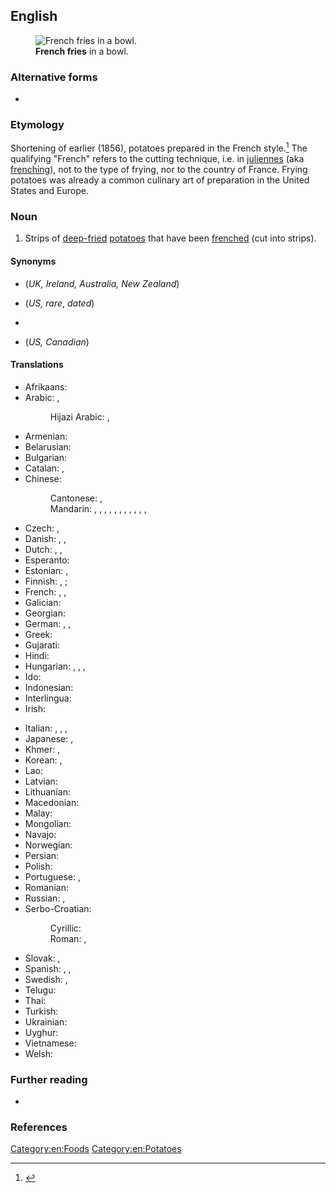 {{also|French fries}}
==English==
[[Image:Pommes-1.jpg|thumb|'''French fries''' in a bowl.]]

===Alternative forms===
* {{l|en|French fries}}

===Etymology===
Shortening of earlier {{m|it|French-fried potatoes}} (1856), potatoes prepared in the French style.<ref>{{R:Etymonline}}</ref> The qualifying "French" refers to the cutting technique, i.e. in [[julienne|juliennes]] (aka [[french|frenching]]), not to the type of frying, nor to the country of France. Frying potatoes was already a common culinary art of preparation in the United States and Europe.

===Noun===
{{en-plural noun|sg=french fry}}

# {{lb|en|chiefly|North America}} Strips of [[deep-fried]] [[potatoes]] that have been [[french|frenched]] (cut into strips). {{defdate|from 1903}}
#: {{ux|en|These '''french fries''' are soggy.}}
#: {{ux|en|'''French fries''' are my favorite vegetable dish.}}
#: {{ux|en|He eats too many '''french fries'''.}}
#: {{ux|en|'''French fries''' is a specialty of the house.}}

====Synonyms====
* {{l|en|chips}} (''UK, Ireland, Australia, New Zealand'')
* {{l|en|freedom fries}} (''US, rare'', ''dated'')
* {{l|en|French-fried potatoes}}
* {{l|en|fries}} (''US, Canadian'')

====Translations====
{{trans-top|deep fried strips of potato}}
* Afrikaans: {{t+|af|slaptjips}}
* Arabic: {{t|ar|بَطَاطَا مَقْلِيَّة|f}}, {{t|ar|بَطَاطِس مَقْلِيَّة|f}}
*: Hijazi Arabic: {{t|acw|بطاطس|m|tr=baṭāṭis}}, {{t|acw|بطاطس مقلي|m|tr=baṭāṭis magli}}
* Armenian: {{t+|hy|ֆրի}}
* Belarusian: {{t|be|бу́льба фры|f}}
* Bulgarian: {{t|bg|пъ́ржени карто́фи|m-p}}
* Catalan: {{t|ca|patates fregides|f}}, {{t|ca|creïlles fregides|f}}
* Chinese:
*: Cantonese: {{t|yue|薯條|sc=Hani}}, {{t|yue|薯条|tr=syu4 tiu4-2|sc=Hani}}
*: Mandarin: {{t+|cmn|炸薯條|sc=Hani}}, {{t+|cmn|炸薯条|tr=zhàshǔtiáo|sc=Hani}}, {{t|cmn|土豆條|sc=Hani}}, {{t|cmn|土豆条|tr=tǔdòutiáo|sc=Hani}}, {{t|cmn|馬鈴薯條|sc=Hani}}, {{t|cmn|马铃薯条|tr=mǎlíngshǔtiáo|sc=Hani}}, {{t+|cmn|炸土豆條|sc=Hani}}, {{t+|cmn|炸土豆条|tr=zhátǔdòutiáo|sc=Hani}}, {{t+|cmn|薯條|sc=Hani}}, {{t+|cmn|薯条|tr=shǔtiáo|sc=Hani}}, {{t|cmn|法式薯條}}, {{t|cmn|法式薯条|tr=fǎshì shǔtiáo}}
* Czech: {{t+|cs|hranolky|m-p}}, {{t|cs|pomfrity|p}}
* Danish: {{t+|da|pomfrit|c}}, {{t+|da|pommes frites|p}}, {{t|da|fritter|p}}
* Dutch: {{qualifier|southern Netherlands|Belgium}} {{t+|nl|friet}}, {{qualifier|northern Netherlands}} {{t+|nl|patat}}, {{qualifier|Belgium}} {{t+|nl|frieten}}
* Esperanto: {{t+|eo|terpomfingroj}}
* Estonian: {{t|et|friikartulid|p}}, {{t|et|friikad|p}}
* Finnish: {{t+|fi|ranskalaiset perunat}}, {{t+|fi|ranskanperunat}}; {{t|fi|ranskikset|p}}
* French: {{t+|fr|frites|f-p}}, {{t+|fr|pommes frites|f-p}}, {{t|fr|pommes allumettes|f-p}}
* Galician: {{t|gl|patacas fritas|f-p}}
* Georgian: {{t|ka|კარტოფილი ფრი}}
* German: {{t+|de|Pommes frites|f-p}}, {{t+|de|Pommes|f-p}}, {{t+|de|Fritten|f-p}}
* Greek: {{t|el|τηγανητές πατάτες}}
* Gujarati: {{t|gu|ફ્રેન્ચ ફ્રાઈસ}}
* Hindi: {{t|hi|फ़्रेंच फ़्राइज़}}
* Hungarian: {{t+|hu|hasábburgonya}}, {{t+|hu|szalmakrumpli}}, {{t|hu|sült burgonya}}, {{t+|hu|sült krumpli}}
* Ido: {{t|io|potato-fritajo}}
* Indonesian: {{t|id|kentang goreng}}
* Interlingua: {{t|ia|patatas frite}}
* Irish: {{t|ga|sceallóga|f-p}}
{{trans-mid}}
* Italian: {{t|it|patata fritta|f}} {{qualifier|colloquial}}, {{t|it|patate fritte|f-p}} {{qualifier|colloquial}}, {{t|it|patatine fritte|f-p}}, {{t|it|patatina fritta|f}}
* Japanese: {{t+|ja|フライドポテト|tr=furaidopoteto|sc=Jpan}}, {{t+|ja|フレンチフライ|tr=furenchifurai|sc=Jpan}}
* Khmer: {{t|km|ដំឡូងបារាំង}}, {{t|km|ដំឡូងបារាំងបំពង}}
* Korean: {{t|ko|감자 튀김}}, {{t|ko|프렌치 프라이}}
* Lao: {{t|lo|ມັນຝຣັ່ງທອດ}}
* Latvian: {{t|lv|frī kartupeļi|p}}
* Lithuanian: {{t|lt|bulvytės fri}}
* Macedonian: {{t|mk|помфри́т|m}}
* Malay: {{t|ms|kentang goreng}}
* Mongolian: {{t|mn|шарсан төмс|sc=Cyrl}}
* Navajo: {{t|nv|nímasii ádaałtsʼóózígo niheeshgizhgo akʼah bee shibézhígíí}}
* Norwegian: {{t|no|pommes frites|m}}
* Persian: {{t|fa|سیب‌زمینی سرخ‌کرده|tr=sib-zamini-ye sorx-karde|sc=fa-Arab}}
* Polish: {{t+|pl|frytki|f-p}}
* Portuguese: {{t|pt|batatas fritas|p}}, {{t+|pt|batatinha frita|f}}
* Romanian: {{t|ro|cartofi prăjiți|m-p}}
* Russian: {{t+|ru|карто́фель фри|m}}, {{t+|ru|чи́псы|m-p}}
* Serbo-Croatian:
*: Cyrillic: {{t|sh|по̀мфрит|m}}
*: Roman: {{t+|sh|pòmfrit|m}}, {{t|sh|prženi krumpirići|p}}
* Slovak: {{t|sk|hranolčeky|m-p}}, {{t|sk|pomfritky|p}}
* Spanish: {{qualifier|Spain}} {{t|es|patatas fritas|p}}, {{qualifier|Mexico}} {{t+|es|papas fritas|p}}, {{qualifier|Nicaragua}} {{t|es|papitas fritas|p}}
* Swedish: {{t+|sv|pommes frites|c}}, {{t+|sv|strips|p}}
* Telugu: {{t|te|ఫ్రెంచ్ ఫ్రైస్}}
* Thai: {{t|th|มันฝรั่งทอด}}
* Turkish: {{t|tr|patates kızartması}}
* Ukrainian: {{t|uk|карто́пля фрі|f}}
* Uyghur: {{t|ug|بەرەڭگە قەلەمچىسى}}
* Vietnamese: {{t|vi|khoai tây chiên|lit=fried western potato}}
* Welsh: {{t+|cy|sglodion}}
{{trans-bottom}}

===Further reading===
* {{projectlink|wikipedia}}

===References===
<references/>

[[Category:en:Foods]]
[[Category:en:Potatoes]]